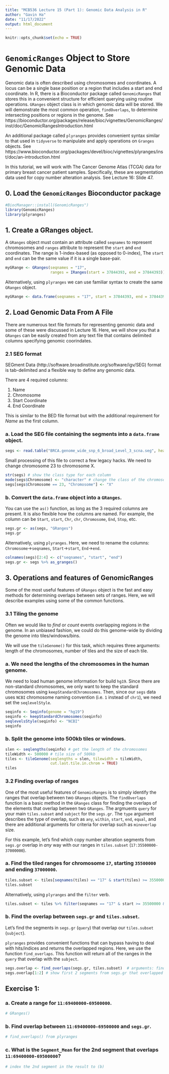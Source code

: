 ```yaml
---
title: "MCB536 Lecture 15 (Part 1): Genomic Data Analysis in R"
author: "Gavin Ha"
date: "11/17/2022"
output: html_document
---
```


```r
knitr::opts_chunk$set(echo = TRUE)
```

# `GenomicRanges` Object to Store Genomic Data

Genomic data is often described using chromosomes and coordinates. A locus can be a single base position or a region that includes a start and end coordinate. In R, there is a Bioconductor package called `GenomicRanges` that stores this in a convenient structure for efficient querying using routine operations. `GRanges` object class is in which genomic data will be stored. We will demonstrate the most common operation, `findOverlaps`, to determine intersecting positions or regions in the genome. See https://bioconductor.org/packages/release/bioc/vignettes/GenomicRanges/inst/doc/GenomicRangesIntroduction.html

An additional package called `plyranges` provides convenient syntax similar to that used in `tidyverse` to manipulate and apply operations on `Granges` objects. See https://www.bioconductor.org/packages/devel/bioc/vignettes/plyranges/inst/doc/an-introduction.html

In this tutorial, we will work with The Cancer Genome Atlas (TCGA) data for primary breast cancer patient samples. Specifically, these are segmentation data used for copy number alteration analysis. See Lecture 16: Slide 47.

## 0. Load the `GenomicRanges` Bioconductor package
```r
#BiocManager::install(GenomicRanges")
library(GenomicRanges)
library(plyranges)
```

## 1. Create a GRanges object.
A `GRanges` object must contain an attribute called `seqnames` to represent chromosomes and `ranges` attribute to represent the `start` and `end` coordinates. The range is 1-index-based (as opposed to 0-index), The `start` and `end` can be the same value if it is a single base-pair.  
```r
myGRange <- GRanges(seqnames = "17",
                    ranges = IRanges(start = 37844393, end = 37844393))
```

Alternatively, using `plyranges` we can use familiar syntax to create the same `GRanges` object.
```r
myGRange <- data.frame(seqnames = "17", start = 37844393, end = 37844393) %>% as_granges()
```

## 2. Load Genomic Data From A File
There are numerous text file formats for representing genomic data and some of these were discussed in Lecture 16. Here, we will show you that a `GRanges` can be easily created from any text file that contains delimited columns specifying genomic coorindates.

### 2.1 SEG format
SEGment Data (http://software.broadinstitute.org/software/igv/SEG) format is tab-delimited and a flexible way to define any genomic data.

There are 4 required columns:

  1. Name
  2. Chromosome
  3. Start Coordinate
  4. End Coordinate

This is similar to the BED file format but with the additional requirement for *Name* as the first column.

### a. Load the SEG file containing the segments into a `data.frame` object.
```r
segs <- read.table("BRCA.genome_wide_snp_6_broad_Level_3_scna.seg", header = TRUE)
```

Small processing of this file to correct a few legacy hacks. We need to change chromosome 23 to chromosome X.
```r
str(segs) # show the class type for each column
mode(segs$Chromosome) <- "character" # change the class of the chromosome to character
segs[segs$Chromosome == 23, "Chromosome"] <- "X"
```

### b. Convert the `data.frame` object into a `GRanges`. 
You can use the `as()` function, as long as the 3 required columns are present. It is also flexible how the columns are named. For example, the column can be `Start`, `start`, `Chr`, `chr`, `Chromosome`, `End`, `Stop`, etc.
```r
segs.gr <- as(segs, "GRanges")
segs.gr
```

Alternatively, using `plyranges`. Here, we need to rename the columns: `Chromosome`->`seqnames`, `Start`->`start`, `End`->`end`.
```r
colnames(segs)[2:4] <- c("seqnames", "start", "end")
segs.gr <- segs %>% as_granges()
```

## 3. Operations and features of GenomicRanges
Some of the most useful features of `GRanges` object is the fast and easy methods for determining overlaps between sets of ranges. Here, we will describe examples using some of the common functions.

### 3.1 Tiling the genome
Often we would like to *find* or *count* events overlapping regions in the genome. In an unbiased fashion, we could do this genome-wide by dividing the genome into tiles/windows/bins. 

We will use the `tileGenome()` for this task, which requires three arguments: length of the chromosomes, number of tiles and the size of each tile.

### a. We need the lengths of the chromosomes in the human genome.
We need to load human genome information for build `hg19`. Since there are non-standard chromosomes, we only want to keep the standard chromosomes using `keepStandardChromosomes`. Then, since our `segs` data uses `NCBI` chromosome naming convention (i.e. `1` instead of `chr1`), we need set the `seqlevelStyle`.
```r
seqinfo <- Seqinfo(genome = "hg19")
seqinfo <- keepStandardChromosomes(seqinfo) 
seqlevelsStyle(seqinfo) <- "NCBI"
seqinfo
```

### b. Split the genome into 500kb tiles or windows.
```r
slen <- seqlengths(seqinfo) # get the length of the chromosomes
tileWidth <- 500000 # tile size of 500kb
tiles <- tileGenome(seqlengths = slen, tilewidth = tileWidth,
                    cut.last.tile.in.chrom = TRUE)
tiles
```

### 3.2 Finding overlap of ranges
One of the most useful features of `GenomicRanges` is to simply identify the ranges that overlap between two `GRanges` objects. The `findOverlaps` function is a basic method in the `GRanges` class for finding the overlaps of the elements that overlap between two `GRanges`. The argmuents `query` for your main `tiles.subset` and `subject` for the `segs.gr`. The `type` argument describes the type of overlap, such as `any`, `within`, `start`, `end`, `equal`, and there are additional arguments for criteria for overlap such as `minoverlap` size.

For this example, let's find which copy number alteration segments from `segs.gr` overlap in *any* way with our ranges in `tiles.subset` (`17:35500000-37000000`). 

### a. Find the tiled ranges for chromosome `17`, starting `35500000` and ending `37000000`.
```r
tiles.subset <- tiles[seqnames(tiles) == "17" & start(tiles) >= 35500000 & end(tiles) <= 37000000]
tiles.subset
```

Alternatively, using `plyranges` and the `filter` verb.
```r
tiles.subset <- tiles %>% filter(seqnames == "17" & start >= 35500000 & end <= 37000000)
```

### b. Find the overlap between `segs.gr` and `tiles.subset`.
Let's find the segments in `segs.gr` (`query`) that overlap our `tiles.subset` (`subject`).

`plyranges` provides convenient functions that can bypass having to deal with hits/indices and returns the overlapped regions. Here, we use the function `find_overlaps`. This function will return all of the ranges in the `query` that overlap with the `subject`.
```r
segs.overlap <- find_overlaps(segs.gr, tiles.subset)  # arguments: find_overlaps(query, subject)
segs.overlap[1:2] # show first 2 segments from segs.gr that overlapped tiles.subset
```


## Exercise 1: 

### a. Create a range for `11:69400000-69500000`.
```r
# GRanges()
```

### b. Find overlap between `11:69400000-69500000` and `segs.gr`.
```r
# find_overlaps() from plyranges
```

### c. What is the `Segment_Mean` for the 2nd segment that overlaps `11:69400000-69500000`?
```r
# index the 2nd segment in the result to (b)
```






